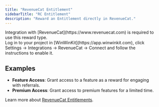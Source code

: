 ```yaml
---
title: "RevenueCat Entitlement"
sidebarTitle: "RC Entitlement"
description: "Reward an Entitlement directly in RevenueCat."
---
```


<Warning>
  Integration with [RevenueCat](https://www.revenuecat.com) is required to use
  this reward type. <br />
  Log in to your project in [WinWinKit](https://app.winwinkit.com), click Settings
  -> Integrations -> RevenueCat -> Connect and follow the instructions to enable
  it.
</Warning>

## Examples

- **Feature Access**: Grant access to a feature as a reward for engaging with referrals.
- **Premium Access**: Grant access to premium features for a limited time.

Learn more about [RevenueCat Entitlements](https://www.revenuecat.com/docs/getting-started/entitlements).
